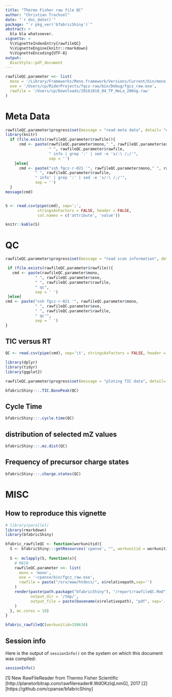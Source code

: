 ```yaml
---
title: "Thermo Fisher raw file QC"
author: "Christian Trachsel"
date: "`r doc_date()`"
package: "`r pkg_ver('bfabricShiny')`"
abstract: >
  bla bla whatsoever.
vignette: >
  %\VignetteIndexEntry{rawfileQC}
  %\VignetteEngine{knitr::rmarkdown}
  %\VignetteEncoding{UTF-8}
output: 
  BiocStyle::pdf_document
---
```


```r

rawfileQC.parameter <<- list(
  mono = '/Library/Frameworks/Mono.framework/Versions/Current/bin/mono',
  exe = '/Users/cp/RiderProjects/fgcz-raw/bin/Debug/fgcz_raw.exe',
  rawfile = '/Users/cp/Downloads/20161010_04_TP_HeLa_200ng.raw'
)


```

\newpage

# Meta Data

```r

rawfileQC.parameter$progress$set(message = "read meta data", detail= "using ThermorFileReader", value = 0.1)
library(knitr)
  if (file.exists(rawfileQC.parameter$rawfile)){
      cmd <- paste(rawfileQC.parameter$mono," ", rawfileQC.parameter$exe, 
                   " ", rawfileQC.parameter$rawfile,
                   " info | grep ':' | sed -e 's/:\ /;/'",
                   sep = '')
    }else{
      cmd <- paste("ssh fgcz-r-021 '", rawfileQC.parameter$mono," ", rawfileQC.parameter$exe, 
             " ", rawfileQC.parameter$rawfile,
             " info' | grep ':' | sed -e 's/:\ /;/'",
             sep = '')
  }
message(cmd)


S <- read.csv(pipe(cmd), sep=';', 
              stringsAsFactors = FALSE, header = FALSE,
              col.names = c('attribute', 'value'))

knitr::kable(S)
```


# QC

```r
rawfileQC.parameter$progress$set(message = "read scan information", detail= "using ThermorFileReader", value = 0.3)

 if (file.exists(rawfileQC.parameter$rawfile)){
   cmd <- paste(rawfileQC.parameter$mono, 
             " ", rawfileQC.parameter$exe, 
             " ", rawfileQC.parameter$rawfile,
             " qc", 
             sep = ' ')
 }else{
cmd <- paste("ssh fgcz-r-021 '", rawfileQC.parameter$mono, 
             " ", rawfileQC.parameter$exe, 
             " ", rawfileQC.parameter$rawfile,
             " qc'", 
             sep = ' ')
}
```

## TIC versus RT

```r
QC <- read.csv(pipe(cmd), sep='\t', stringsAsFactors = FALSE, header = TRUE)

library(dplyr)
library(tidyr)
library(ggplot2)
```

```r
rawfileQC.parameter$progress$set(message = "ploting TIC data", detail= "using ggplot2", value = 0.4)

bfabricShiny:::.TIC.BasePeak(QC)
```

## Cycle Time

```r
bfabricShiny:::.cycle.time(QC)
```

## distribution of selected mZ values

```r
bfabricShiny:::.mz.dist(QC)
```

## Frequency of precursor charge states

```r
bfabricShiny:::.charge.states(QC)
```

# MISC

## How to reproduce this vignette
```r

# library(parallel)
library(rmarkdown)
library(bfabricShiny)

bfabric_rawfileQC <- function(workunitid){
  S <- bfabricShiny:::getResources('cpanse', "", workunitid = workunitid)
  
  S <- mclapply(S, function(x){
    # MAIN
    rawfileQC.parameter <<- list(
      mono = 'mono',
      exe = '~cpanse/bin/fgcz_raw.exe',
      rawfile = paste("/srv/www/htdocs/", x$relativepath,sep='')
    )
    render(paste(path.package("bfabricShiny"), "/report/rawfileQC.Rmd", sep='/'),
           output_dir = '/tmp/',
           output_file = paste(basename(x$relativepath), "pdf", sep='.')
    )
  }, mc.cores = 10)
}

bfabric_rawfileQC(workunitid=158636)
```
## Session info

Here is the output of `sessionInfo()` on the system on which this
document was compiled:

```r
sessionInfo()
```


[1] New RawFileReader from Thermo Fisher Scientific  [http://planetorbitrap.com/rawfilereader#.WdOKzIqLnmG], 2017
[2] [https://github.com/cpanse/bfabricShiny]
